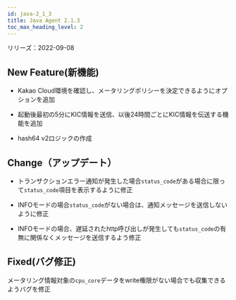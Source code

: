 ```yaml
---
id: java-2_1_3
title: Java Agent 2.1.3
toc_max_heading_level: 2
---
```



リリーズ：2022-09-08

## New Feature(新機能)

-   Kakao Cloud環境を確認し、メータリングポリシーを決定できるようにオプションを追加

-   起動後最初の5分にKIC情報を送信、以後24時間ごとにKIC情報を伝送する機能を追加

-   hash64 v2ロジックの作成

## Change（アップデート）

-   トランザクションエラー通知が発生した場合`status_code`がある場合に限って`status_code`項目を表示するように修正

-   INFOモードの場合`status_code`がない場合は、通知メッセージを送信しないように修正

-   INFOモードの場合、遅延されたhttp呼び出しが発生しても`status_code`の有無に関係なくメッセージを送信するよう修正

## Fixed(バグ修正)

メータリング情報対象の`cpu_core`データをwrite権限がない場合でも収集できるようバグを修正
